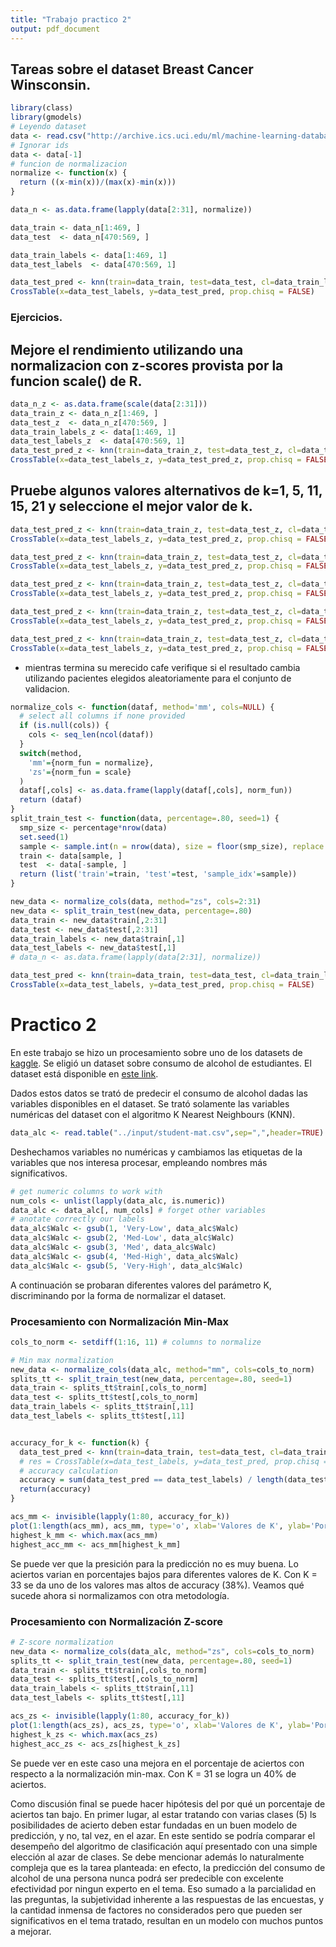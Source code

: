 ```yaml
---
title: "Trabajo practico 2"
output: pdf_document
---
```


## Tareas sobre el dataset Breast Cancer Winsconsin.

```r
library(class)
library(gmodels)
# Leyendo dataset
data <- read.csv("http://archive.ics.uci.edu/ml/machine-learning-databases/breast-cancer-wisconsin/wdbc.data",header=FALSE)
# Ignorar ids
data <- data[-1]
# funcion de normalizacion
normalize <- function(x) {
  return ((x-min(x))/(max(x)-min(x)))
}

data_n <- as.data.frame(lapply(data[2:31], normalize))

data_train <- data_n[1:469, ]
data_test  <- data_n[470:569, ] 

data_train_labels <- data[1:469, 1]
data_test_labels  <- data[470:569, 1]

data_test_pred <- knn(train=data_train, test=data_test, cl=data_train_labels, k=21)
CrossTable(x=data_test_labels, y=data_test_pred, prop.chisq = FALSE)
```

### Ejercicios.



## Mejore el rendimiento utilizando una normalizacion con z-scores provista por la funcion scale() de R.
```r
data_n_z <- as.data.frame(scale(data[2:31]))
data_train_z <- data_n_z[1:469, ]
data_test_z  <- data_n_z[470:569, ]
data_train_labels_z <- data[1:469, 1]
data_test_labels_z  <- data[470:569, 1]
data_test_pred_z <- knn(train=data_train_z, test=data_test_z, cl=data_train_labels, k=21)
CrossTable(x=data_test_labels_z, y=data_test_pred_z, prop.chisq = FALSE)
```

## Pruebe algunos valores alternativos de k=1, 5,  11, 15, 21 y seleccione el mejor valor de k.

```r
data_test_pred_z <- knn(train=data_train_z, test=data_test_z, cl=data_train_labels, k=1)
CrossTable(x=data_test_labels_z, y=data_test_pred_z, prop.chisq = FALSE)

data_test_pred_z <- knn(train=data_train_z, test=data_test_z, cl=data_train_labels, k=5)
CrossTable(x=data_test_labels_z, y=data_test_pred_z, prop.chisq = FALSE)

data_test_pred_z <- knn(train=data_train_z, test=data_test_z, cl=data_train_labels, k=11)
CrossTable(x=data_test_labels_z, y=data_test_pred_z, prop.chisq = FALSE)

data_test_pred_z <- knn(train=data_train_z, test=data_test_z, cl=data_train_labels, k=15)
CrossTable(x=data_test_labels_z, y=data_test_pred_z, prop.chisq = FALSE)

data_test_pred_z <- knn(train=data_train_z, test=data_test_z, cl=data_train_labels, k=21)
CrossTable(x=data_test_labels_z, y=data_test_pred_z, prop.chisq = FALSE)
```

+ mientras termina su merecido cafe verifique si el resultado cambia utilizando pacientes elegidos aleatoriamente para el conjunto de validacion.

```r
normalize_cols <- function(dataf, method='mm', cols=NULL) {
  # select all columns if none provided
  if (is.null(cols)) {
    cols <- seq_len(ncol(dataf))
  }
  switch(method,
    'mm'={norm_fun = normalize},
    'zs'={norm_fun = scale}
  )
  dataf[,cols] <- as.data.frame(lapply(dataf[,cols], norm_fun))
  return (dataf)
}
split_train_test <- function(data, percentage=.80, seed=1) {
  smp_size <- percentage*nrow(data)
  set.seed(1)
  sample <- sample.int(n = nrow(data), size = floor(smp_size), replace = F)
  train <- data[sample, ]
  test  <- data[-sample, ]
  return (list('train'=train, 'test'=test, 'sample_idx'=sample))
}

new_data <- normalize_cols(data, method="zs", cols=2:31)
new_data <- split_train_test(new_data, percentage=.80)
data_train <- new_data$train[,2:31]
data_test <- new_data$test[,2:31]
data_train_labels <- new_data$train[,1]
data_test_labels <- new_data$test[,1]
# data_n <- as.data.frame(lapply(data[2:31], normalize))

data_test_pred <- knn(train=data_train, test=data_test, cl=data_train_labels, k=21)
CrossTable(x=data_test_labels, y=data_test_pred, prop.chisq = FALSE)

```

# Practico 2

En este trabajo se hizo un procesamiento sobre uno de los datasets de [kaggle](https://www.kaggle.com/). Se eligió un dataset sobre consumo de alcohol de estudiantes. El dataset está disponible en [este link](https://www.kaggle.com/uciml/student-alcohol-consumption/data).

Dados estos datos se trató de predecir el consumo de alcohol dadas las variables disponibles en el dataset. Se trató solamente las variables numéricas del dataset con el algoritmo K Nearest Neighbours (KNN).
```r
data_alc <- read.table("../input/student-mat.csv",sep=",",header=TRUE)
```

Deshechamos variables no numéricas y cambiamos las etiquetas de la variables que nos interesa procesar, empleando nombres más significativos.

```r
# get numeric columns to work with
num_cols <- unlist(lapply(data_alc, is.numeric))
data_alc <- data_alc[, num_cols] # forget other variables
# anotate correctly our labels
data_alc$Walc <- gsub(1, 'Very-Low', data_alc$Walc)
data_alc$Walc <- gsub(2, 'Med-Low', data_alc$Walc)
data_alc$Walc <- gsub(3, 'Med', data_alc$Walc)
data_alc$Walc <- gsub(4, 'Med-High', data_alc$Walc)
data_alc$Walc <- gsub(5, 'Very-High', data_alc$Walc)
```

A continuación se probaran diferentes valores del parámetro K, discriminando por la forma de normalizar el dataset.

### Procesamiento con Normalización Min-Max

```r
cols_to_norm <- setdiff(1:16, 11) # columns to normalize

# Min max normalization
new_data <- normalize_cols(data_alc, method="mm", cols=cols_to_norm)
splits_tt <- split_train_test(new_data, percentage=.80, seed=1)
data_train <- splits_tt$train[,cols_to_norm]
data_test <- splits_tt$test[,cols_to_norm]
data_train_labels <- splits_tt$train[,11]
data_test_labels <- splits_tt$test[,11]


accuracy_for_k <- function(k) {
  data_test_pred <- knn(train=data_train, test=data_test, cl=data_train_labels, k=k)
  # res = CrossTable(x=data_test_labels, y=data_test_pred, prop.chisq = FALSE)
  # accuracy calculation
  accuracy = sum(data_test_pred == data_test_labels) / length(data_test_labels)
  return(accuracy)
}

acs_mm <- invisible(lapply(1:80, accuracy_for_k))
plot(1:length(acs_mm), acs_mm, type='o', xlab='Valores de K', ylab='Porcentaje de predicciones correctas', main='Aciertos sobre K con KNN (min-max)')
highest_k_mm <- which.max(acs_mm)
highest_acc_mm <- acs_mm[highest_k_mm]
```

Se puede ver que la presición para la predicción no es muy buena. Lo aciertos varian en porcentajes bajos para diferentes valores de K. Con K = 33 se da uno de los valores mas altos de accuracy (38%). Veamos qué sucede ahora si normalizamos con otra metodología.

###  Procesamiento con Normalización Z-score


```r
# Z-score normalization
new_data <- normalize_cols(data_alc, method="zs", cols=cols_to_norm)
splits_tt <- split_train_test(new_data, percentage=.80, seed=1)
data_train <- splits_tt$train[,cols_to_norm]
data_test <- splits_tt$test[,cols_to_norm]
data_train_labels <- splits_tt$train[,11]
data_test_labels <- splits_tt$test[,11]

acs_zs <- invisible(lapply(1:80, accuracy_for_k))
plot(1:length(acs_zs), acs_zs, type='o', xlab='Valores de K', ylab='Porcentaje de predicciones correctas', main='Aciertos sobre K con KNN (z-score)')
highest_k_zs <- which.max(acs_zs)
highest_acc_zs <- acs_zs[highest_k_zs]
```

Se puede ver en este caso una mejora en el porcentaje de aciertos con respecto a la normalización min-max. Con K = 31 se logra un 40% de aciertos.

Como discusión final se puede hacer hipótesis del por qué un porcentaje de aciertos tan bajo.
En primer lugar, al estar tratando con varias clases (5) ls posibilidades de acierto deben estar fundadas en un buen modelo de predicción, y no, tal vez, en el azar. En este sentido se podría comparar el desempeño del algoritmo de clasificación aquí presentado con una simple elección al azar de clases.
Se debe mencionar además lo naturalmente compleja que es la tarea planteada: en efecto, la predicción del consumo de alcohol de una persona nunca podrá ser predecible con excelente efectividad por ningun experto en el tema. Eso sumado a la parcialidad en las preguntas, la subjetividad inherente a las respuestas de las encuestas, y la cantidad inmensa de factores no considerados pero que pueden ser significativos en el tema tratado, resultan en un modelo con muchos puntos a mejorar.
